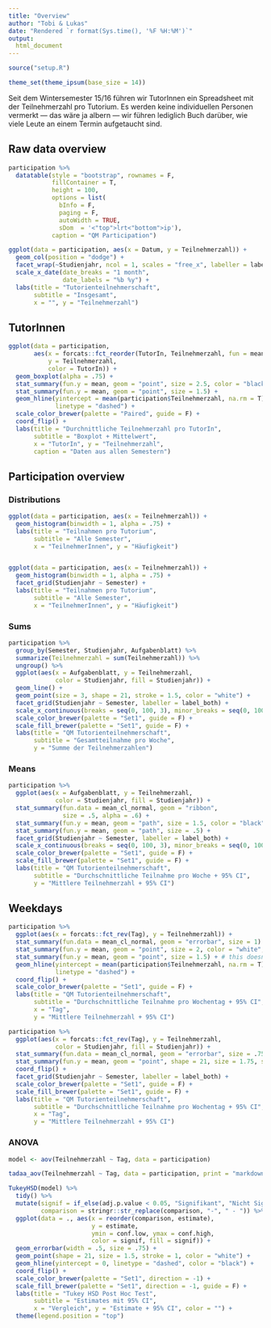 ```yaml
---
title: "Overview"
author: "Tobi & Lukas"
date: "Rendered `r format(Sys.time(), '%F %H:%M')`"
output:
  html_document
---
```


```r
source("setup.R")

theme_set(theme_ipsum(base_size = 14))
```

Seit dem Wintersemester 15/16 führen wir TutorInnen ein Spreadsheet mit der Teilnehmerzahl pro Tutorium. Es werden keine individuellen Personen vermerkt — das wäre ja albern — wir führen lediglich Buch darüber, wie viele Leute an einem Termin aufgetaucht sind.  

## Raw data overview

```r
participation %>%
  datatable(style = "bootstrap", rownames = F, 
            fillContainer = T, 
            height = 100,
            options = list(
              bInfo = F,
              paging = F,
              autoWidth = TRUE,
              sDom  = '<"top">lrt<"bottom">ip'), 
            caption = "QM Participation")
```

```r
ggplot(data = participation, aes(x = Datum, y = Teilnehmerzahl)) +
  geom_col(position = "dodge") +
  facet_wrap(~Studienjahr, ncol = 1, scales = "free_x", labeller = label_both) +
  scale_x_date(date_breaks = "1 month",
               date_labels = "%b %y") +
  labs(title = "Tutorienteilnehmerschaft",
       subtitle = "Insgesamt",
       x = "", y = "Teilnehmerzahl")
```

## TutorInnen

```r
ggplot(data = participation, 
       aes(x = forcats::fct_reorder(TutorIn, Teilnehmerzahl, fun = mean), 
           y = Teilnehmerzahl,
           color = TutorIn)) +
  geom_boxplot(alpha = .75) +
  stat_summary(fun.y = mean, geom = "point", size = 2.5, color = "black") +
  stat_summary(fun.y = mean, geom = "point", size = 1.5) +
  geom_hline(yintercept = mean(participation$Teilnehmerzahl, na.rm = T),
             linetype = "dashed") +
  scale_color_brewer(palette = "Paired", guide = F) +
  coord_flip() +
  labs(title = "Durchnittliche Teilnehmerzahl pro TutorIn",
       subtitle = "Boxplot + Mittelwert",
       x = "TutorIn", y = "Teilnehmerzahl",
       caption = "Daten aus allen Semestern")
```


## Participation overview

### Distributions

```r
ggplot(data = participation, aes(x = Teilnehmerzahl)) +
  geom_histogram(binwidth = 1, alpha = .75) +
  labs(title = "Teilnahmen pro Tutorium",
       subtitle = "Alle Semester",
       x = "TeilnehmerInnen", y = "Häufigkeit")


ggplot(data = participation, aes(x = Teilnehmerzahl)) +
  geom_histogram(binwidth = 1, alpha = .75) +
  facet_grid(Studienjahr ~ Semester) +
  labs(title = "Teilnahmen pro Tutorium",
       subtitle = "Alle Semester",
       x = "TeilnehmerInnen", y = "Häufigkeit")
```

### Sums

```r
participation %>%
  group_by(Semester, Studienjahr, Aufgabenblatt) %>%
  summarize(Teilnehmerzahl = sum(Teilnehmerzahl)) %>%
  ungroup() %>%
  ggplot(aes(x = Aufgabenblatt, y = Teilnehmerzahl,
             color = Studienjahr, fill = Studienjahr)) +
  geom_line() +
  geom_point(size = 3, shape = 21, stroke = 1.5, color = "white") +
  facet_grid(Studienjahr ~ Semester, labeller = label_both) +
  scale_x_continuous(breaks = seq(0, 100, 3), minor_breaks = seq(0, 100, 1)) +
  scale_color_brewer(palette = "Set1", guide = F) +
  scale_fill_brewer(palette = "Set1", guide = F) +
  labs(title = "QM Tutorienteilnehmerschaft",
       subtitle = "Gesamtteilnahme pro Woche",
       y = "Summe der Teilnehmerzahlen")
```

### Means

```r
participation %>%
  ggplot(aes(x = Aufgabenblatt, y = Teilnehmerzahl,
             color = Studienjahr, fill = Studienjahr)) +
  stat_summary(fun.data = mean_cl_normal, geom = "ribbon", 
               size = .5, alpha = .6) +
  stat_summary(fun.y = mean, geom = "path", size = 1.5, color = "black") +
  stat_summary(fun.y = mean, geom = "path", size = .5) +
  facet_grid(Studienjahr ~ Semester, labeller = label_both) +
  scale_x_continuous(breaks = seq(0, 100, 3), minor_breaks = seq(0, 100, 1)) +
  scale_color_brewer(palette = "Set1", guide = F) +
  scale_fill_brewer(palette = "Set1", guide = F) +
  labs(title = "QM Tutorienteilnehmerschaft",
       subtitle = "Durchschnittliche Teilnahme pro Woche + 95% CI",
       y = "Mittlere Teilnehmerzahl + 95% CI")
```

## Weekdays

```r
participation %>%
  ggplot(aes(x = forcats::fct_rev(Tag), y = Teilnehmerzahl)) +
  stat_summary(fun.data = mean_cl_normal, geom = "errorbar", size = 1) +
  stat_summary(fun.y = mean, geom = "point", size = 2, color = "white", shape = 21, stroke = 1.5) +
  stat_summary(fun.y = mean, geom = "point", size = 1.5) + # this doesn't do anything, does it?
  geom_hline(yintercept = mean(participation$Teilnehmerzahl, na.rm = T),
             linetype = "dashed") +
  coord_flip() +
  scale_color_brewer(palette = "Set1", guide = F) +
  labs(title = "QM Tutorienteilnehmerschaft",
       subtitle = "Durchschnittliche Teilnahme pro Wochentag + 95% CI",
       x = "Tag",
       y = "Mittlere Teilnehmerzahl + 95% CI")

participation %>%
  ggplot(aes(x = forcats::fct_rev(Tag), y = Teilnehmerzahl,
             color = Studienjahr, fill = Studienjahr)) +
  stat_summary(fun.data = mean_cl_normal, geom = "errorbar", size = .75) +
  stat_summary(fun.y = mean, geom = "point", shape = 21, size = 1.75, stroke = 1, color = "white") +
  coord_flip() +
  facet_grid(Studienjahr ~ Semester, labeller = label_both) +
  scale_color_brewer(palette = "Set1", guide = F) +
  scale_fill_brewer(palette = "Set1", guide = F) +
  labs(title = "QM Tutorienteilnehmerschaft",
       subtitle = "Durchschnittliche Teilnahme pro Wochentag + 95% CI",
       x = "Tag",
       y = "Mittlere Teilnehmerzahl + 95% CI")
```

### ANOVA

```r
model <- aov(Teilnehmerzahl ~ Tag, data = participation)

tadaa_aov(Teilnehmerzahl ~ Tag, data = participation, print = "markdown")

TukeyHSD(model) %>%
  tidy() %>%
  mutate(signif = if_else(adj.p.value < 0.05, "Signifikant", "Nicht Signifikant"),
         comparison = stringr::str_replace(comparison, "-", " - ")) %>%
  ggplot(data = ., aes(x = reorder(comparison, estimate), 
                       y = estimate, 
                       ymin = conf.low, ymax = conf.high,
                       color = signif, fill = signif)) +
  geom_errorbar(width = .5, size = .75) +
  geom_point(shape = 21, size = 1.5, stroke = 1, color = "white") +
  geom_hline(yintercept = 0, linetype = "dashed", color = "black") +
  coord_flip() +
  scale_color_brewer(palette = "Set1", direction = -1) +
  scale_fill_brewer(palette = "Set1", direction = -1, guide = F) +
  labs(title = "Tukey HSD Post Hoc Test",
       subtitle = "Estimates mit 95% CI",
       x = "Vergleich", y = "Estimate + 95% CI", color = "") +
  theme(legend.position = "top")
```

